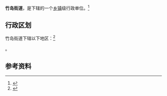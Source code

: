 {{中国乡级行政区|37/10/02/003/000}}

'''竹岛街道'''，是{{PRC admin/fullname|37/10/02/003/000|3}}下辖的一个[[乡镇|乡镇]]级行政单位。<ref>{{PRC admin/ref sgc|{{PRC admin/parent|37/10/02/003/000}}}}</ref>

== 行政区划 ==

竹岛街道下辖以下地区：<ref>{{PRC admin/ref sgc|37/10/02/003/000}}</ref>

{{PRC admin/children|37/10/02/003/000}}。

== 参考资料 ==

{{reflist}}

{{行政区划小作品}}
{{PRC admin/navcat|37/10/02/003/000}}